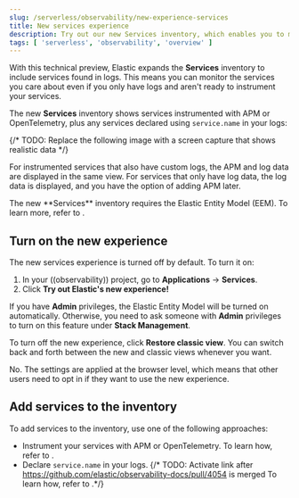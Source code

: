 ```yaml
---
slug: /serverless/observability/new-experience-services
title: New services experience
description: Try out our new Services inventory, which enables you to monitor service logs without instrumenting all your services.
tags: [ 'serverless', 'observability', 'overview' ]
---
```


<DocBadge template="technical preview" />

With this technical preview,
Elastic expands the **Services** inventory to include services found in logs.
This means you can monitor the services you care about even if you only have logs
and aren't ready to instrument your services.

The new **Services** inventory shows services instrumented with APM or OpenTelemetry,
plus any services declared using `service.name` in your logs:

{/* TODO: Replace the following image with a screen capture that shows realistic data */}
<DocImage url="../images/entity-centric-services-inventory.png" alt="Services inventory that shows APM data and log data"/>

For instrumented services that also have custom logs, the APM and log data are displayed in the same view.
For services that only have log data,
the log data is displayed, and you have the option of adding APM later.

<DocCallOut title="Note">
   The new **Services** inventory requires the Elastic Entity Model (EEM). To learn more, refer to <DocLink slug="/serverless/observability/elastic-entity-model" />.
</DocCallOut>

## Turn on the new experience

The new services experience is turned off by default. To turn it on:

1. In your ((observability)) project, go to **Applications** → **Services**.
1. Click **Try out Elastic's new experience!**

If you have **Admin** privileges, the Elastic Entity Model will be turned on automatically.
Otherwise, you need to ask someone with **Admin** privileges to turn on this feature under **Stack Management**.

To turn off the new experience, click **Restore classic view**.
You can switch back and forth between the new and classic views whenever you want.

<DocCallOut title="Does opting into the new experience affect other users?">
   No. The settings are applied at the browser level,
   which means that other users need to opt in if they want to use the new experience.
</DocCallOut>

## Add services to the inventory

To add services to the inventory, use one of the following approaches:

* Instrument your services with APM or OpenTelemetry.
To learn how, refer to <DocLink slug="/serverless/observability/apm-send-data-to-elastic" />.
* Declare `service.name` in your logs.
{/* TODO: Activate link after https://github.com/elastic/observability-docs/pull/4054 is merged To learn how, refer to <DocLink slug="/serverless/observability/add-logs-service-name" />.*/}
